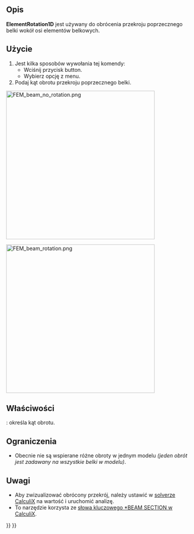 <languages/>

{{Docnav
|[[FEM_ElementGeometry1D/pl|Przekrój poprzeczny belki]]
|[[FEM_ElementGeometry2D/pl|Grubość powłoki]]
|[[FEM_Workbench/pl|środowisko pracy MES]]
|IconL=FEM_ElementGeometry1D.svg
|IconR=FEM_ElementGeometry2D.svg
|IconC=Workbench_FEM.svg
}}

{{GuiCommandContainer|
{{GuiCommand/pl
|Name=FEM ElementRotation1D
|Name/pl=MES: Obrót belki
|MenuLocation=Model → Geometria elementu → Obrót belki
|Workbenches=[[FEM_Workbench/pl|MES]]
|SeeAlso=[[FEM_tutorial/pl|Poradnik MES]]
}}
{{GuiCommandFemInfo/pl
|Solvers=CalculiX
}}
}}

<span id="Description"></span>
==Opis==

'''ElementRotation1D''' jest używany do obrócenia przekroju poprzecznego belki wokół osi elementów belkowych.

<span id="Usage"></span>
==Użycie==

# Jest kilka sposobów wywołania tej komendy:
#* Wciśnij przycisk {{Button|[[Image:FEM ElementRotation1D.svg|16px]] [[FEM_ElementRotation1D/pl|Obrót belki]]}} button.
#* Wybierz opcję {{MenuCommand|Model → Geometria elementu → [[Image:FEM_ElementRotation1D.svg|16px]] Obrót belki}} z menu.
# Podaj kąt obrotu przekroju poprzecznego belki.

[[Image:FEM_beam_no_rotation.png|400px]]
{{Caption|Bez obrotu, domyślna orientacja - lokalna oś 1 zrównana z globalną osią Y (zielona)}}

[[Image:FEM_beam_rotation.png|400px]]
{{Caption|Obrót o 90 stopni}}

<span id="Properties"></span>
==Właściwości==

{{PropertyData|Rotation}}: określa kąt obrotu.

<span id="Limitations"></span>
==Ograniczenia==

* Obecnie nie są wspierane różne obroty w jednym modelu ''(jeden obrót jest zadawany na wszystkie belki w modelu)''.

<span id="Notes"></span>
==Uwagi==

* Aby zwizualizować obrócony przekrój, należy ustawić {{incode|Beam Shell Result Output 3D}} w [[FEM_SolverCalculixCcxtools/pl|solverze CalculiX]] na wartość {{True/pl}} i uruchomić analizę.
* To narzędzie korzysta ze [https://web.mit.edu/calculix_v2.7/CalculiX/ccx_2.7/doc/ccx/node162.html słowa kluczowego *BEAM SECTION w CalculiX].


{{Docnav
|[[FEM_ElementGeometry1D/pl|Przekrój poprzeczny belki]]
|[[FEM_ElementGeometry2D/pl|Grubość powłoki]]
|[[FEM_Workbench/pl|środowisko pracy MES]]
|IconL=FEM_ElementGeometry1D.svg
|IconR=FEM_ElementGeometry2D.svg
|IconC=Workbench_FEM.svg
}}

{{FEM_Tools_navi{{#translation:}}}}
{{Userdocnavi{{#translation:}}}}